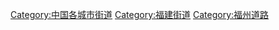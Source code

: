 [[Category:中国各城市街道|Category:中国各城市街道]]
[[Category:福建街道|Category:福建街道]]
[[Category:福州道路|Category:福州道路]]